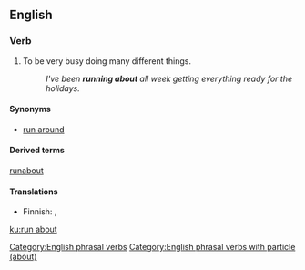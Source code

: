 {{also|runabout}}
==English==

===Verb===
{{en-verb|runs about|running about|ran about|run about|head=[[run]] [[about]]}}

# {{lb|en|idiomatic|intransitive}}To be very busy doing many different things.
#: ''I've been '''running about''' all week getting everything ready for the holidays.''

====Synonyms====
* [[run around]]

====Derived terms====
[[runabout]]

====Translations====
{{trans-top|to be very busy doing many things}}
* Finnish: {{t|fi|touhuta}}, {{t+|fi|touhuilla}}
{{trans-mid}}
{{trans-bottom}}

[[Category:English phrasal verbs]]
[[Category:English phrasal verbs with particle (about)]]

[[ku:run about]]